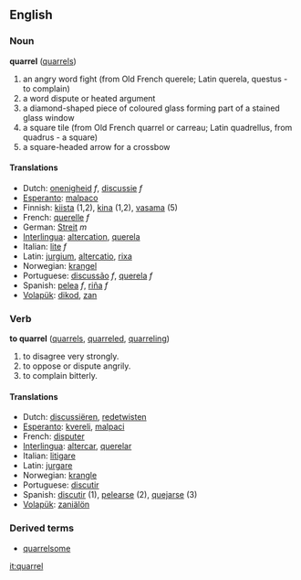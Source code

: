 ==English==
=== Noun ===
'''quarrel''' ([[quarrels]])

# an angry word fight (from Old French querele;  Latin querela, questus - to complain)
# a word dispute or heated argument
# a diamond-shaped piece of coloured glass forming part of a stained glass window
# a square tile (from Old French quarrel or carreau;  Latin quadrellus, from quadrus - a square)
# a square-headed arrow for a crossbow

==== Translations ====
*Dutch: [[onenigheid]] ''f'', [[discussie]] ''f''
*[[Esperanto]]: [[malpaco]]
*Finnish: [[kiista]] (1,2), [[kina]] (1,2), [[vasama]] (5)
*French: [[querelle]] ''f''
*German: [[Streit]] ''m''
*[[Interlingua]]: [[altercation]], [[querela]]
*Italian: [[lite]] ''f''
*Latin: [[jurgium]], [[altercatio]], [[rixa]]
*Norwegian: [[krangel]]
*Portuguese: [[discussão]] ''f'', [[querela]] ''f''
*Spanish: [[pelea]] ''f'', [[riña]] ''f''
*[[Volapük]]: [[dikod]], [[zan]]

=== Verb ===
'''to quarrel''' ([[quarrels]], [[quarreled]], [[quarreling]])

# to disagree very strongly.
# to oppose or dispute angrily.
# to complain bitterly.

==== Translations ====
*Dutch: [[discussiëren]], [[redetwisten]]
*[[Esperanto]]: [[kvereli]], [[malpaci]]
*French: [[disputer]]
*[[Interlingua]]: [[altercar]], [[querelar]]
*Italian: [[litigare]]
*Latin: [[jurgare]]
*Norwegian: [[krangle]]
*Portuguese: [[discutir]]
*Spanish: [[discutir]] (1), [[pelearse]] (2), [[quejarse]] (3)
*[[Volapük]]: [[zaniälön]]

=== Derived terms ===
*[[quarrelsome]]

[[it:quarrel]]